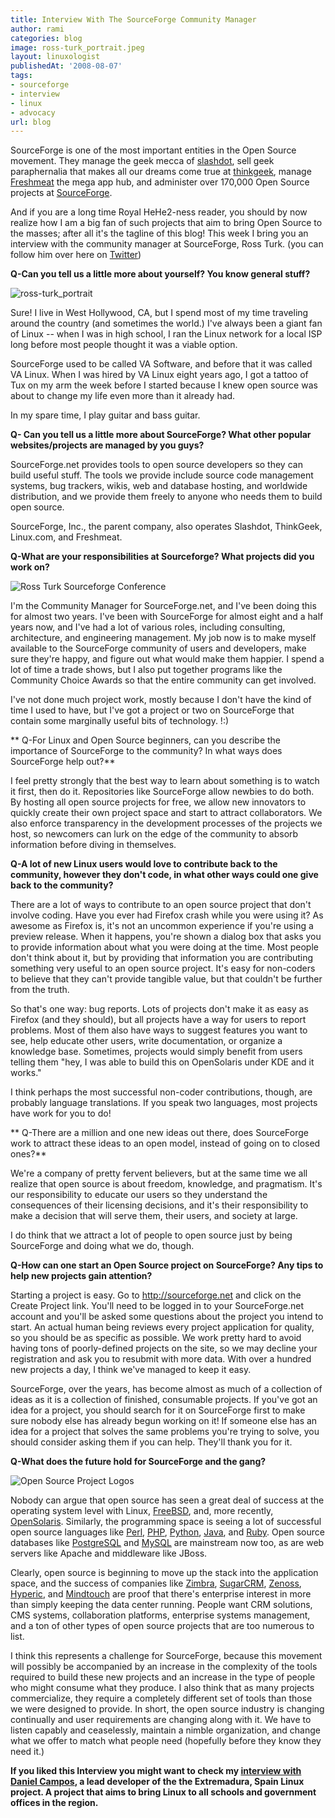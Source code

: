 ```yaml
---
title: Interview With The SourceForge Community Manager
author: rami
categories: blog
image: ross-turk_portrait.jpeg
layout: linuxologist
publishedAt: '2008-08-07'
tags:
- sourceforge
- interview
- linux
- advocacy
url: blog
---
```


SourceForge is one of the most important entities in the Open Source movement. They manage the geek mecca of [slashdot](http://www.slashdot.com), sell geek paraphernalia that makes all our dreams come true at [thinkgeek](http://www.thinkgeek.com), manage [Freshmeat](http://www.freshmeat.net/) the mega app hub, and administer over 170,000 Open Source projects at [SourceForge](http://www.sourceforge.net).


And if you are a long time Royal HeHe2-ness reader, you should by now realize how I am a big fan of such projects that aim to bring Open Source to the masses; after all it's the tagline of this blog! This week I bring you an interview with the community manager at SourceForge, Ross Turk. (you can follow him over here on [Twitter](http://twitter.com/rossturk))

**Q-Can you tell us a little more about yourself? You know general stuff?**

![ross-turk_portrait](/assets/images/content/blog/ross-turk_portrait.jpeg)

Sure! I live in West Hollywood, CA, but I spend most of my time traveling around the country (and sometimes the world.) I've always been a giant fan of Linux -- when I was in high school, I ran the Linux network for a local ISP long before most people thought it was a viable option.

SourceForge used to be called VA Software, and before that it was called VA Linux. When I was hired by VA Linux eight years ago, I got a tattoo of Tux on my arm the week before I started because I knew open source was about to change my life even more than it already had.

In my spare time, I play guitar and bass guitar.

**Q- Can you tell us a little more about SourceForge? What other popular websites/projects are managed by you guys?**

SourceForge.net provides tools to open source developers so they can build useful stuff. The tools we provide include source code management systems, bug trackers, wikis, web and database hosting, and worldwide distribution, and we provide them freely to anyone who needs them to build open source.

SourceForge, Inc., the parent company, also operates Slashdot, ThinkGeek, Linux.com, and Freshmeat.

**Q-What are your responsibilities at Sourceforge? What projects did you work on?**

![Ross Turk Sourceforge Conference](/assets/images/content/blog/ross-turk-sourceforge-conference.jpg)

I'm the Community Manager for SourceForge.net, and I've been doing this for almost two years. I've been with SourceForge for almost eight and a half years now, and I've had a lot of various roles, including consulting, architecture, and engineering management. My job now is to make myself available to the SourceForge community of users and developers, make sure they're happy, and figure out what would make them happier. I spend a lot of time a trade shows, but I also put together programs like the Community Choice Awards so that the entire community can get involved.

I've not done much project work, mostly because I don't have the kind of time I used to have, but I've got a project or two on SourceForge that contain some marginally useful bits of technology. !:)

** Q-For Linux and Open Source beginners, can you describe the importance of SourceForge to the community? In what ways does SourceForge help out?**

I feel pretty strongly that the best way to learn about something is to watch it first, then do it. Repositories like SourceForge allow newbies to do both. By hosting all open source projects for free, we allow new innovators to quickly create their own project space and start to attract collaborators. We also enforce transparency in the development processes of the projects we host, so newcomers can lurk on the edge of the community to absorb information before diving in themselves.

**Q-A lot of new Linux users would love to contribute back to the community, however they don't code, in what other ways could one give back to the community?**

There are a lot of ways to contribute to an open source project that don't involve coding. Have you ever had Firefox crash while you were using it? As awesome as Firefox is, it's not an uncommon experience if you're using a preview release. When it happens, you're shown a dialog box that asks you to provide information about what you were doing at the time. Most people don't think about it, but by providing that information you are contributing something very useful to an open source project. It's easy for non-coders to believe that they can't provide tangible value, but that couldn't be further from the truth.

So that's one way: bug reports. Lots of projects don't make it as easy as Firefox (and they should), but all projects have a way for users to report problems. Most of them also have ways to suggest features you want to see, help educate other users, write documentation, or organize a knowledge base. Sometimes, projects would simply benefit from users telling them "hey, I was able to build this on OpenSolaris under KDE and it works."

I think perhaps the most successful non-coder contributions, though, are probably language translations. If you speak two languages, most projects have work for you to do!

** Q-There are a million and one new ideas out there, does SourceForge work to attract these ideas to an open model, instead of going on to closed ones?**

We're a company of pretty fervent believers, but at the same time we all realize that open source is about freedom, knowledge, and pragmatism. It's our responsibility to educate our users so they understand the consequences of their licensing decisions, and it's their responsibility to make a decision that will serve them, their users, and society at large.

I do think that we attract a lot of people to open source just by being SourceForge and doing what we do, though.

**Q-How can one start an Open Source project on SourceForge? Any tips to help new projects gain attention?**

Starting a project is easy. Go to http://sourceforge.net and click on the Create Project link. You'll need to be logged in to your SourceForge.net account and you'll be asked some questions about the project you intend to start. An actual human being reviews every project application for quality, so you should be as specific as possible. We work pretty hard to avoid having tons of poorly-defined projects on the site, so we may decline your registration and ask you to resubmit with more data. With over a hundred new projects a day, I think we've managed to keep it easy.

SourceForge, over the years, has become almost as much of a collection of ideas as it is a collection of finished, consumable projects. If you've got an idea for a project, you should search for it on SourceForge first to make sure nobody else has already begun working on it! If someone else has an idea for a project that solves the same problems you're trying to solve, you should consider asking them if you can help. They'll thank you for it.

**Q-What does the future hold for SourceForge and the gang?**

![Open Source Project Logos](/assets/images/content/blog/opensourceprojectlogos.png)

Nobody can argue that open source has seen a great deal of success at the operating system level with Linux, [FreeBSD](http://www.freebsd.org), and, more recently, [OpenSolaris](http://www.opensolaris.org). Similarly, the programming space is seeing a lot of successful open source languages like [Perl](http://www.perl.org), [PHP](http://www.php.net), [Python](http://www.python.org), [Java](http://www.java.com), and [Ruby](http://www.ruby-lang.org/en/). Open source databases like [PostgreSQL](http://www.postgresql.org) and [MySQL](http://www.mysql.com) are mainstream now too, as are web servers like Apache and middleware like JBoss.

Clearly, open source is beginning to move up the stack into the application space, and the success of companies like [Zimbra](http://www.zimbra.com), [SugarCRM](http://www.sugarcrm.com), [Zenoss](http://www.zenoss.com), [Hyperic](http://www.hyperic.com), and [Mindtouch](http://www.mindtouch.com) are proof that there's enterprise interest in more than simply keeping the data center running. People want CRM solutions, CMS systems, collaboration platforms, enterprise systems management, and a ton of other types of open source projects that are too numerous to list.

I think this represents a challenge for SourceForge, because this movement will possibly be accompanied by an increase in the complexity of the tools required to build these new projects and an increase in the type of people who might consume what they produce. I also think that as many projects commercialize, they require a completely different set of tools than those we were designed to provide. In short, the open source industry is changing continually and user requirements are changing along with it. We have to listen capably and ceaselessly, maintain a nimble organization, and change what we offer to match what people need (hopefully before they know they need it.)

**If you liked this Interview you might want to check my [interview with Daniel Campos](/2008/02/07/an-interview-with-spanish-region-extremadura-linux-developer), a lead developer of the the Extremadura, Spain Linux project. A project that aims to bring Linux to all schools and government offices in the region.**
